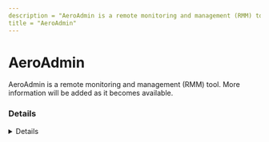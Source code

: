 ```yaml
---
description = "AeroAdmin is a remote monitoring and management (RMM) tool. More information will be added as it becomes available."
title = "AeroAdmin"
---
```




# AeroAdmin

AeroAdmin is a remote monitoring and management (RMM) tool. More information will be added as it becomes available.

### Details
<Details author={""}
         category={""}
         created={""}
         website={""}
         lastModified={"2024-02-07"}
         privileges={""}
         free={ false }
         verification={ false }
/>

#### Installation Paths
<Card code={ ["aeroadmin.exe", "AeroAdmin.exe"] }/>





### Forensic Artifacts




#### Network Artifacts
<EuiSpacer size="xl"/>
<NetworkArtifactsTable data={ [{"Description": "Known remote domains", "Domains": ["auth*.aeroadmin.com", "aeroadmin.com"], "Ports": []}] }/>




### Detections
- Detects potential network activity of AeroAdmin RMM tool
  - [Sigma Rule](https://github.com/magicsword-io/LOLRMM/blob/main/detections/sigma/aeroadmin_network_sigma.yml)
- Detects potential processes activity of AeroAdmin RMM tool
  - [Sigma Rule](https://github.com/magicsword-io/LOLRMM/blob/main/detections/sigma/aeroadmin_processes_sigma.yml)

### References
- [https://support.aeroadmin.com/kb/faq.php?id=58](https://support.aeroadmin.com/kb/faq.php?id=58)

